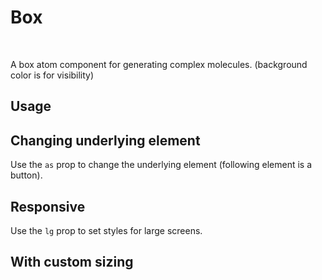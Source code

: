 

<Meta of={Stories} />

# Box

<br />

A box atom component for generating complex molecules. (background color is for visibility)

## Usage

<Canvas of={Stories.Base} />

## Changing underlying element

Use the `as` prop to change the underlying element (following element is a button).

<Canvas of={Stories.BaseAs} />

## Responsive

Use the `lg` prop to set styles for large screens.

<Canvas of={Stories.Responsive} />

## With custom sizing

<Canvas of={Stories.CustomWidth} />
